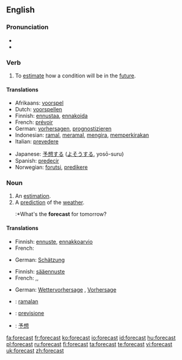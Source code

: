 {{wikipedia}}
==English==

===Pronunciation===
*{{IPA|/'foɻkɑst/}}
*{{audio|en-us-forecast.ogg|Audio (US)}}

===Verb===
{{en-verb|forecasts|forecasting|forecast}}

# To [[estimate]] how a condition will be in the [[future]].

====Translations====

{{trans-top|estimate future conditions}}
*Afrikaans: [[voorspel]]
*Dutch: [[voorspellen]]
*Finnish: [[ennustaa]], [[ennakoida]]
*French: [[prévoir]]
*German: [[vorhersagen]], [[prognostizieren]]
*Indonesian: [[ramal]], [[ramal|meramal]], [[kira|mengira]], [[kira|memperkirakan]]
*Italian: [[prevedere]]
{{trans-mid}}
*Japanese: [[予想]]する ([[よそう]]する, yosō-suru)
*Spanish: [[predecir]]
*Norwegian: [[forutsi]], [[predikere]]
{{trans-bottom}}

===Noun===
{{en-noun}}

# An [[estimation]].
# A [[prediction]] of the [[weather]].
#:*What's the '''forecast''' for tomorrow?

====Translations====
{{trans-top|estimation}}
*Finnish: [[ennuste]], [[ennakkoarvio]]
*French: {{t+|fr|prévision|f}}
{{trans-mid}}
*German: [[Schätzung]] {{f}}
{{trans-bottom}}

{{trans-top|weather prediction}}
*Finnish: [[sääennuste]]
*French: {{t+|fr|prévision|f}},{{t|fr|prévision météorologique|f}},{{t|fr|prévision météo|f}}
{{trans-mid}}
*German: [[Wettervorhersage]] {{f}}, [[Vorhersage]] {{f}}
{{trans-bottom}}

{{checktrans}}
*{{ttbc|Indonesian}}: [[ramal|ramalan]]
*{{ttbc|Italian}}: [[previsione]]
*{{ttbc|Japanese}}: [[予想]]

[[fa:forecast]]
[[fr:forecast]]
[[ko:forecast]]
[[io:forecast]]
[[id:forecast]]
[[hu:forecast]]
[[pl:forecast]]
[[ru:forecast]]
[[fi:forecast]]
[[ta:forecast]]
[[te:forecast]]
[[vi:forecast]]
[[uk:forecast]]
[[zh:forecast]]